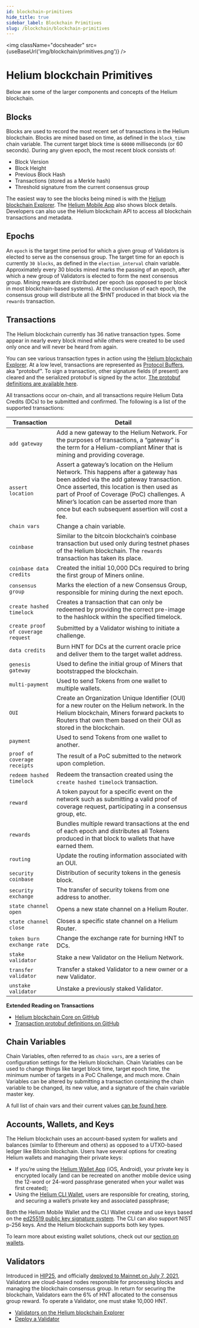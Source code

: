 ```yaml
---
id: blockchain-primitives
hide_title: true
sidebar_label: Blockchain Primitives
slug: /blockchain/blockchain-primitives
---
```



<img className="docsheader" src={useBaseUrl('img/blockchain/primitives.png')} />

# Helium blockchain Primitives

Below are some of the larger components and concepts of the Helium blockchain.

## Blocks

Blocks are used to record the most recent set of transactions in the Helium blockchain. Blocks are
mined based on time, as defined in the `block_time` chain variable. The current target block time is
`60000` milliseconds (or 60 seconds). During any given epoch, the most recent block consists of:

- Block Version
- Block Height
- Previous Block Hash
- Transactions (stored as a Merkle hash)
- Threshold signature from the current consensus group

The easiest way to see the blocks being mined is with the
[Helium blockchain Explorer](https://explorer.helium.com/). The
[Helium Mobile App](/wallets/app-wallet) also shows block details. Developers can also use the
Helium blockchain API to access all blockchain transactions and metadata.

## Epochs

An `epoch` is the target time period for which a given group of Validators is elected to serve as
the consensus group. The target time for an epoch is currently `30 blocks`, as defined in the
`election_interval` chain variable. Approximately every 30 blocks mined marks the passing of an
epoch, after which a new group of Validators is elected to form the next consensus group. Mining
rewards are distributed per epoch (as opposed to per block in most blockchain-based systems). At the
conclusion of each epoch, the consensus group will distribute all the $HNT produced in that block
via the `rewards` transaction.

## Transactions

The Helium blockchain currently has 36 native transaction types. Some appear in nearly every block
mined while others were created to be used only once and will never be heard from again.

You can see various transaction types in action using the
[Helium blockchain Explorer](https://explorer.helium.com/). At a low level, transactions are
represented as [Protocol Buffers](https://developers.google.com/protocol-buffers), aka "protobuf".
To sign a transaction, other signature fields (if present) are cleared and the serialized protobuf
is signed by the actor.
[The protobuf definitions are available here](https://github.com/helium/proto).

All transactions occur on-chain, and all transactions require Helium Data Credits (DCs) to be
submitted and confirmed. The following is a list of the supported transactions:

| Transaction                        | Detail                                                                                                                                                                                                                                                                                                                    |
| ---------------------------------- | ------------------------------------------------------------------------------------------------------------------------------------------------------------------------------------------------------------------------------------------------------------------------------------------------------------------------- |
| `add gateway`                      | Add a new gateway to the Helium Network. For the purposes of transactions, a “gateway” is the term for a Helium-compliant Miner that is mining and providing coverage.                                                                                                                                                    |
| `assert location`                  | Assert a gateway’s location on the Helium Network. This happens after a gateway has been added via the add gateway transaction. Once asserted, this location is then used as part of Proof of Coverage (PoC) challenges. A Miner’s location can be asserted more than once but each subsequent assertion will cost a fee. |
| `chain vars`                       | Change a chain variable.                                                                                                                                                                                                                                                                                                  |
| `coinbase`                         | Similar to the bitcoin blockchain’s coinbase transaction but used only during testnet phases of the Helium blockchain. The `rewards` transaction has taken its place.                                                                                                                                                     |
| `coinbase data credits`            | Created the initial 10,000 DCs required to bring the first group of Miners online.                                                                                                                                                                                                                                        |
| `consensus group`                  | Marks the election of a new Consensus Group, responsible for mining during the next epoch.                                                                                                                                                                                                                                |
| `create hashed timelock`           | Creates a transaction that can only be redeemed by providing the correct pre-image to the hashlock within the specified timelock.                                                                                                                                                                                         |
| `create proof of coverage request` | Submitted by a Validator wishing to initiate a challenge.                                                                                                                                                                                                                                                                 |
| `data credits`                     | Burn HNT for DCs at the current oracle price and deliver them to the target wallet address.                                                                                                                                                                                                                               |
| `genesis gateway`                  | Used to define the initial group of Miners that bootstrapped the blockchain.                                                                                                                                                                                                                                              |
| `multi-payment`                    | Used to send Tokens from one wallet to multiple wallets.                                                                                                                                                                                                                                                                  |
| `OUI`                              | Create an Organization Unique Identifier (OUI) for a new router on the Helium network. In the Helium blockchain, Miners forward packets to Routers that own them based on their OUI as stored in the blockchain.                                                                                                          |
| `payment`                          | Used to send Tokens from one wallet to another.                                                                                                                                                                                                                                                                           |
| `proof of coverage receipts`       | The result of a PoC submitted to the network upon completion.                                                                                                                                                                                                                                                             |
| `redeem hashed timelock`           | Redeem the transaction created using the `create hashed timelock` transaction.                                                                                                                                                                                                                                            |
| `reward`                           | A token payout for a specific event on the network such as submitting a valid proof of coverage request, participating in a consensus group, etc.                                                                                                                                                                         |
| `rewards`                          | Bundles multiple reward transactions at the end of each epoch and distributes all Tokens produced in that block to wallets that have earned them.                                                                                                                                                                         |
| `routing`                          | Update the routing information associated with an OUI.                                                                                                                                                                                                                                                                    |
| `security coinbase`                | Distribution of security tokens in the genesis block.                                                                                                                                                                                                                                                                     |
| `security exchange`                | The transfer of security tokens from one address to another.                                                                                                                                                                                                                                                              |
| `state channel open`               | Opens a new state channel on a Helium Router.                                                                                                                                                                                                                                                                             |
| `state channel close`              | Closes a specific state channel on a Helium Router.                                                                                                                                                                                                                                                                       |
| `token burn exchange rate`         | Change the exchange rate for burning HNT to DCs.                                                                                                                                                                                                                                                                          |
| `stake validator`                  | Stake a new Validator on the Helium Network.                                                                                                                                                                                                                                                                              |
| `transfer validator`               | Transfer a staked Validator to a new owner or a new Validator.                                                                                                                                                                                                                                                            |
| `unstake validator`                | Unstake a previously staked Validator.                                                                                                                                                                                                                                                                                    |

**Extended Reading on Transactions**

- [Helium blockchain Core on GitHub](https://github.com/helium/blockchain-core)
- [Transaction protobuf definitions on GitHub](https://github.com/helium/proto)

## Chain Variables

Chain Variables, often referred to as `chain vars`, are a series of configuration settings for the
Helium blockchain. Chain Variables can be used to change things like target block time, target epoch
time, the minimum number of targets in a PoC Challenge, and much more. Chain Variables can be
altered by submitting a transaction containing the chain variable to be changed, its new value, and
a signature of the chain variable master key.

A full list of chain vars and their current values
[can be found here](https://helium.plus/chain-vars).

## Accounts, Wallets, and Keys

The Helium blockchain uses an account-based system for wallets and balances (similar to Ethereum and
others) as opposed to a UTXO-based ledger like Bitcoin blockchain. Users have several options for
creating Helium wallets and managing their private keys:

- If you’re using the [Helium Wallet App](/wallets/helium-wallet-app) (iOS, Android), your private
  key is encrypted locally (and can be recreated on another mobile device using the 12-word or
  24-word passphrase generated when your wallet was first created);
- Using the [Helium CLI Wallet](https://github.com/helium/helium-wallet-rs), users are responsible
  for creating, storing, and securing a wallet’s private key and associated passphrase;

Both the Helium Mobile Wallet and the CLI Wallet create and use keys based on the
[ed25519 public key signature system](https://ed25519.cr.yp.to/). The CLI can also support NIST
p-256 keys. And the Helium blockchain supports both key types.

To learn more about existing wallet solutions, check out our [section on wallets](/wallets).

## Validators

Introduced in [HIP25](https://github.com/helium/HIP/blob/master/0025-validators.md), and officially
[deployed to Mainnet on July 7, 2021](https://dewialliance.medium.com/validators-are-live-on-the-helium-network-fcf549a5e182),
Validators are cloud-based nodes responsible for processing blocks and managing the blockchain
consensus group. In return for securing the blockchain, Validators earn the 6% of HNT allocated to
the consensus group reward. To operate a Validator, one must stake 10,000 HNT.

- [Validators on the Helium blockchain Explorer](https://explorer.helium.com/validators)
- [Deploy a Validator](/mine-hnt/validators)
